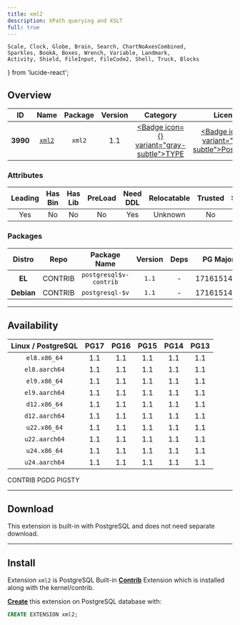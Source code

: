 ```yaml
---
title: xml2
description: XPath querying and XSLT
full: true
---
```


    Scale, Clock, Globe, Brain, Search, ChartNoAxesCombined,
    Sparkles, BookA, Boxes, Wrench, Variable, Landmark,
    Activity, Shield, FileInput, FileCode2, Shell, Truck, Blocks
} from 'lucide-react';

## Overview

| <TooltipIconButton tooltip="Extension unique identifier" side="top">ID</TooltipIconButton> | <TooltipIconButton tooltip="Extension name" side="top">Name</TooltipIconButton> | <TooltipIconButton tooltip="Package name for installation" side="top">Package</TooltipIconButton> | <TooltipIconButton tooltip="Latest available extension version" side="top">Version</TooltipIconButton> | <TooltipIconButton tooltip="Extension category" side="top">Category</TooltipIconButton> | <TooltipIconButton tooltip="Open source license" side="top">License</TooltipIconButton> | <TooltipIconButton tooltip="Programming language" side="top">Lang</TooltipIconButton> |
|:--------:|:--------:|:----------:|:--------------:|:---------------------------------------:|:------------------------------------------------------:|:----:|
| **3990** | [`xml2`](https://www.postgresql.org/docs/current/xml2.html) | `xml2` | 1.1 | <a href="/ext/type" className="no-underline"><Badge icon={<Boxes />} variant="gray-subtle">TYPE</Badge></a> | <a href="/ext/list/license#postgresql" className="no-underline"><Badge icon={<Scale />} variant="blue-subtle">PostgreSQL</Badge></a> | <a href="/ext/list/lang#c"><Badge icon={<FileCode2 />} variant="blue-subtle">C</Badge></a> |

### Attributes

| <TooltipIconButton tooltip="The Primary Leading extension in the Package" side="top">Leading</TooltipIconButton> | <TooltipIconButton tooltip="Contains binary utils" side="top">Has Bin</TooltipIconButton> | <TooltipIconButton tooltip="Contains .so shared library files" side="top">Has Lib</TooltipIconButton> | <TooltipIconButton tooltip="Requires preloading via shared_preload_libraries" side="top">PreLoad</TooltipIconButton> | <TooltipIconButton tooltip="Requires CREATE EXTENSION DDL command" side="top">Need DDL</TooltipIconButton> | <TooltipIconButton tooltip="Can be installed in any schema" side="top">Relocatable</TooltipIconButton> | <TooltipIconButton tooltip="Can be created by non-superuser" side="top">Trusted</TooltipIconButton> | <TooltipIconButton tooltip="Schemas used by this extension" side="top">Schemas</TooltipIconButton> |
|:-------:|:-------:|:-------:|:-------:|:--------:|:-----------:|:-------:|:-------:|
| Yes | No | No | No | Yes | Unknown | No | - |

### Packages

| <TooltipIconButton tooltip="Linux distribution family, EL or Debian" side="top">Distro</TooltipIconButton> | <TooltipIconButton tooltip="Package repository" side="top">Repo</TooltipIconButton> | <TooltipIconButton tooltip="The RPM/DEB Package Name Pattern (replace $v with real pg major)" side="top">Package Name</TooltipIconButton> | <TooltipIconButton tooltip="Latest package version" side="top">Version</TooltipIconButton> | <TooltipIconButton tooltip="RPM/DEB Package dependencies" side="top">Deps</TooltipIconButton> | <TooltipIconButton tooltip="Available in these PostgreSQL Major Versions" side="top">PG Major</TooltipIconButton> |
|:----------:|:--------:|:------------------------:|:-----------:|:------------:|:------------------:|
|   **EL**   | <Badge variant="green-subtle"><span className="font-bold">CONTRIB</span></Badge> | `postgresql$v-contrib` | `1.1` | - | <Badge variant="green-subtle">17</Badge><Badge variant="green-subtle">16</Badge><Badge variant="green-subtle">15</Badge><Badge variant="green-subtle">14</Badge><Badge variant="green-subtle">13</Badge> |
| **Debian** | <Badge variant="green-subtle"><span className="font-bold">CONTRIB</span></Badge> | `postgresql-$v` | `1.1` | - | <Badge variant="green-subtle">17</Badge><Badge variant="green-subtle">16</Badge><Badge variant="green-subtle">15</Badge><Badge variant="green-subtle">14</Badge><Badge variant="green-subtle">13</Badge> |



------

## Availability

| <TooltipIconButton tooltip="Linux Distro Arch / PostgreSQL Major Version" side="top">Linux / PostgreSQL </TooltipIconButton> | **PG17** | **PG16** | **PG15** | **PG14** | **PG13** |
|:-----:|:-----:|:-----:|:-----:|:-----:|:-----:|
| `el8.x86_64` | <Badge variant="green-subtle">1.1</Badge> | <Badge variant="green-subtle">1.1</Badge> | <Badge variant="green-subtle">1.1</Badge> | <Badge variant="green-subtle">1.1</Badge> | <Badge variant="green-subtle">1.1</Badge> |
| `el8.aarch64` | <Badge variant="green-subtle">1.1</Badge> | <Badge variant="green-subtle">1.1</Badge> | <Badge variant="green-subtle">1.1</Badge> | <Badge variant="green-subtle">1.1</Badge> | <Badge variant="green-subtle">1.1</Badge> |
| `el9.x86_64` | <Badge variant="green-subtle">1.1</Badge> | <Badge variant="green-subtle">1.1</Badge> | <Badge variant="green-subtle">1.1</Badge> | <Badge variant="green-subtle">1.1</Badge> | <Badge variant="green-subtle">1.1</Badge> |
| `el9.aarch64` | <Badge variant="green-subtle">1.1</Badge> | <Badge variant="green-subtle">1.1</Badge> | <Badge variant="green-subtle">1.1</Badge> | <Badge variant="green-subtle">1.1</Badge> | <Badge variant="green-subtle">1.1</Badge> |
| `d12.x86_64` | <Badge variant="green-subtle">1.1</Badge> | <Badge variant="green-subtle">1.1</Badge> | <Badge variant="green-subtle">1.1</Badge> | <Badge variant="green-subtle">1.1</Badge> | <Badge variant="green-subtle">1.1</Badge> |
| `d12.aarch64` | <Badge variant="green-subtle">1.1</Badge> | <Badge variant="green-subtle">1.1</Badge> | <Badge variant="green-subtle">1.1</Badge> | <Badge variant="green-subtle">1.1</Badge> | <Badge variant="green-subtle">1.1</Badge> |
| `u22.x86_64` | <Badge variant="green-subtle">1.1</Badge> | <Badge variant="green-subtle">1.1</Badge> | <Badge variant="green-subtle">1.1</Badge> | <Badge variant="green-subtle">1.1</Badge> | <Badge variant="green-subtle">1.1</Badge> |
| `u22.aarch64` | <Badge variant="green-subtle">1.1</Badge> | <Badge variant="green-subtle">1.1</Badge> | <Badge variant="green-subtle">1.1</Badge> | <Badge variant="green-subtle">1.1</Badge> | <Badge variant="green-subtle">1.1</Badge> |
| `u24.x86_64` | <Badge variant="green-subtle">1.1</Badge> | <Badge variant="green-subtle">1.1</Badge> | <Badge variant="green-subtle">1.1</Badge> | <Badge variant="green-subtle">1.1</Badge> | <Badge variant="green-subtle">1.1</Badge> |
| `u24.aarch64` | <Badge variant="green-subtle">1.1</Badge> | <Badge variant="green-subtle">1.1</Badge> | <Badge variant="green-subtle">1.1</Badge> | <Badge variant="green-subtle">1.1</Badge> | <Badge variant="green-subtle">1.1</Badge> |

<Badge variant="green-subtle"><span className="font-black">CONTRIB</span></Badge> <Badge variant="blue-subtle"><span className="font-black">PGDG</span></Badge> <Badge variant="amber-subtle"><span className="font-black">PIGSTY</span></Badge>

------

## Download

This extension is built-in with PostgreSQL and does not need separate download.

------

## Install

Extension `xml2` is PostgreSQL Built-in [**Contrib**](/ext/list/contrib) Extension which is installed along with the kernel/contrib.

[**Create**](/docs/pgsql/ext/create) this extension on PostgreSQL database with:

```sql
CREATE EXTENSION xml2;
```


